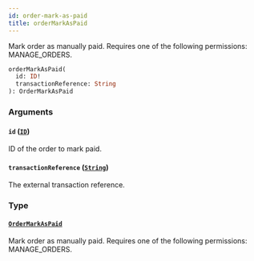 ```yaml
---
id: order-mark-as-paid
title: orderMarkAsPaid
---
```


Mark order as manually paid. Requires one of the following permissions: MANAGE_ORDERS.

```graphql
orderMarkAsPaid(
  id: ID!
  transactionReference: String
): OrderMarkAsPaid
```

### Arguments

#### `id` ([`ID`](../../../developer/api-reference/scalars/id))

ID of the order to mark paid.

#### `transactionReference` ([`String`](../../../developer/api-reference/scalars/string))

The external transaction reference.

### Type

#### [`OrderMarkAsPaid`](../../../developer/api-reference/objects/order-mark-as-paid)

Mark order as manually paid. Requires one of the following permissions: MANAGE_ORDERS.
